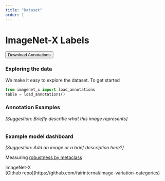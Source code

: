 ```yaml
---
title: "Dataset"
order: 1
---
```


<Content color="indigo-200" spaceTop spaceBottom>

# ImageNet-X Labels

<Button url="https://github.com/facebookresearch/imagenetx/" color="blue-600">
Download Annotations
</Button>  

</Content>

<Content spaceTop spaceBottom>

### Exploring the data

We make it easy to explore the dataset. To get started 

```python
from imagenet_x import load_annotations
table = load_annotations()
```

</Content>

<Content color="rose-100" spaceTop spaceBottom>

### Annotation Examples

*[Suggestion: Briefly describe what this image represents]*

<Image
  url="/assets/images/example_annotations.png"
  caption="ImageNet-X Annotation Examples"
/>

</Content>

<Content spaceTop spaceBottom>

### Example model dashboard 

*[Suggestion: Add an image or a brief description here?]*

Measuring [robustness by metaclass](/site/assets/ViT_dashboard.html)

</Content> 

<Footer columns>
  <div>
  ImageNet-X
  </div>

  <div>
  [Github repo](https://github.com/fairinternal/image-variation-categories)  
  </div>
</Footer>

